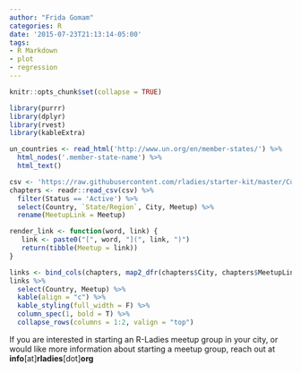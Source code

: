 ```yaml
---
author: "Frida Gomam"
categories: R
date: '2015-07-23T21:13:14-05:00'
tags:
- R Markdown
- plot
- regression
---
```


```r
knitr::opts_chunk$set(collapse = TRUE)

library(purrr)
library(dplyr)
library(rvest)
library(kableExtra)
```

```r
un_countries <- read_html('http://www.un.org/en/member-states/') %>%
  html_nodes('.member-state-name') %>%
  html_text()
```


```r
csv <- 'https://raw.githubusercontent.com/rladies/starter-kit/master/Current-Chapters.csv'
chapters <- readr::read_csv(csv) %>%
  filter(Status == 'Active') %>%
  select(Country, `State/Region`, City, Meetup) %>%
  rename(MeetupLink = Meetup)

```

```r

render_link <- function(word, link) {
   link <- paste0("[", word, "](", link, ")")
   return(tibble(Meetup = link))
}

links <- bind_cols(chapters, map2_dfr(chapters$City, chapters$MeetupLink, render_link))
links %>%
  select(Country, Meetup) %>%
  kable(align = "c") %>%
  kable_styling(full_width = F) %>%
  column_spec(1, bold = T) %>%
  collapse_rows(columns = 1:2, valign = "top")
```

If you are interested in starting an R-Ladies meetup group in your city, or would like more information about starting a meetup group, reach out at **info**[at]**rladies**[dot]**org**